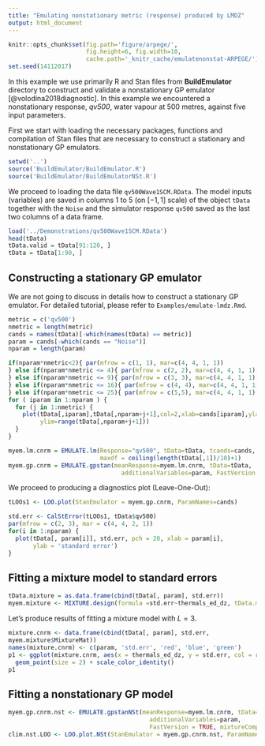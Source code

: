 ```yaml
---
title: "Emulating nonstationary metric (response) produced by LMDZ"
output: html_document
---
```


```r
knitr::opts_chunk$set(fig.path='figure/arpege/', 
                      fig.height=6, fig.width=10,
                      cache.path='_knitr_cache/emulatenonstat-ARPEGE/')
set.seed(14112017)
```

In this example we use primarily R and Stan files from **BuildEmulator** directory to construct and validate a nonstationary GP emulator [@volodina2018diagnostic]. In this example we encountered a nonstationary response, *qv500*, water vapour at 500 metres, against five input parameters.  

First we start with loading the necessary packages, functions and compilation of Stan files that are necessary to construct a stationary and nonstationary GP emulators.

```r
setwd('..')
source('BuildEmulator/BuildEmulator.R')
source('BuildEmulator/BuildEmulatorNSt.R')
```

We proceed to loading the data file `qv500Wave1SCM.RData`. The model inputs (variables) are saved in columns 1 to 5 (on $[-1, 1]$ scale) of the object `tData` together with the `Noise` and the simulator response `qv500` saved as the last two columns of a data frame. 

```r
load('../Demonstrations/qv500Wave1SCM.RData')
head(tData)
tData.valid = tData[91:120, ]
tData = tData[1:90, ]
```

## Constructing a stationary GP emulator

We are not going to discuss in details how to construct a stationary GP emulator. For detailed tutorial, please refer to `Examples/emulate-lmdz.Rmd`.

```r
metric = c('qv500')
nmetric = length(metric)
cands = names(tData)[-which(names(tData) == metric)]
param = cands[-which(cands == "Noise")]
nparam = length(param)

if(nparam*nmetric<2){ par(mfrow = c(1, 1), mar=c(4, 4, 1, 1))
} else if(nparam*nmetric <= 4){ par(mfrow = c(2, 2), mar=c(4, 4, 1, 1))
} else if(nparam*nmetric <= 9){ par(mfrow = c(3, 3), mar=c(4, 4, 1, 1))
} else if(nparam*nmetric <= 16){ par(mfrow = c(4, 4), mar=c(4, 4, 1, 1))
} else if(nparam*nmetric <= 25){ par(mfrow = c(5,5), mar=c(4, 4, 1, 1)) }
for ( iparam in 1:nparam ) {
  for (j in 1:nmetric) {
    plot(tData[,iparam],tData[,nparam+j+1],col=2,xlab=cands[iparam],ylab=metric[j],
         ylim=range(tData[,nparam+j+1]))
  }
}
```

```r
myem.lm.cnrm = EMULATE.lm(Response="qv500", tData=tData, tcands=cands, tcanfacs=NULL,TryFouriers=TRUE,maxOrder=4,
                          maxdf = ceiling(length(tData[,1])/10)+1)
myem.gp.cnrm = EMULATE.gpstan(meanResponse=myem.lm.cnrm, tData=tData, 
                                additionalVariables=param, FastVersion = TRUE)
```

We proceed to producing a diagnostics plot (Leave-One-Out):

```r
tLOOs1 <- LOO.plot(StanEmulator = myem.gp.cnrm, ParamNames=cands)
```

```r
std.err <- CalStError(tLOOs1, tData$qv500)
par(mfrow = c(2, 3), mar = c(4, 4, 2, 1))
for(i in 1:nparam) {
  plot(tData[, param[i]], std.err, pch = 20, xlab = param[i], 
       ylab = 'standard error')
}
```

## Fitting a mixture model to standard errors

```r
tData.mixture = as.data.frame(cbind(tData[, param], std.err))
myem.mixture <- MIXTURE.design(formula =std.err~thermals_ed_dz, tData.mixture = tData.mixture, L = 3)
```

Let's produce results of fitting a mixture model with $L=3$.

```r
mixture.cnrm <- data.frame(cbind(tData[, param], std.err,
myem.mixture$MixtureMat))
names(mixture.cnrm) <- c(param, 'std.err', 'red', 'blue', 'green')
p1 <- ggplot(mixture.cnrm, aes(x = thermals_ed_dz, y = std.err, col = rgb(red = red, blue = blue, green = green), ymin = -3.5, ymax=3.5)) +
  geom_point(size = 2) + scale_color_identity()
p1
```

## Fitting a nonstationary GP model

```r
myem.gp.cnrm.nst <- EMULATE.gpstanNSt(meanResponse=myem.lm.cnrm, tData=tData, 
                                        additionalVariables=param, 
                                        FastVersion = TRUE, mixtureComp = myem.mixture)
clim.nst.LOO <- LOO.plot.NSt(StanEmulator = myem.gp.cnrm.nst, ParamNames=param)
```









